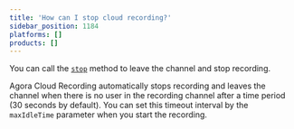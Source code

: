 ```yaml
---
title: 'How can I stop cloud recording?'
sidebar_position: 1184
platforms: []
products: []
---
```



You can call the [`stop`](/cloud-recording/reference/restful-api#stop) method to leave the channel and stop recording.

Agora Cloud Recording automatically stops recording and leaves the channel when there is no user in the recording channel after a time period (30 seconds by default). You can set this timeout interval by the `maxIdleTime` parameter when you start the recording.
